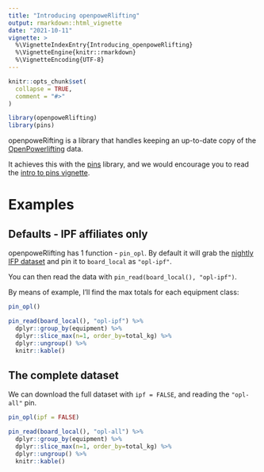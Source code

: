 ```yaml
---
title: "Introducing openpoweRlifting"
output: rmarkdown::html_vignette
date: "2021-10-11"
vignette: >
  %\VignetteIndexEntry{Introducing_openpoweRlifting}
  %\VignetteEngine{knitr::rmarkdown}
  %\VignetteEncoding{UTF-8}
---
```


```r
knitr::opts_chunk$set(
  collapse = TRUE,
  comment = "#>"
)
```

```r
library(openpoweRlifting)
library(pins)
```

openpoweRifting is a library that handles keeping an up-to-date copy of the [OpenPowerlifting](https://www.openpowerlifting.org/) data.

It achieves this with the [pins](https://cran.r-project.org/web/packages/pins/index.html) library, and we would encourage you to read the [intro to pins vignette](https://cran.r-project.org/web/packages/pins/vignettes/pins.html). 

# Examples

## Defaults - IPF affiliates only

openpoweRlifting has 1 function - `pin_opl`. By default it will grab the [nightly IFP dataset](https://openpowerlifting.gitlab.io/opl-csv/bulk-csv.html) and pin it to `board_local` as `"opl-ipf"`. 

You can then read the data with `pin_read(board_local(), "opl-ipf")`. 

By means of example, I'll find the max totals for each equipment class:

```r
pin_opl()

pin_read(board_local(), "opl-ipf") %>%
  dplyr::group_by(equipment) %>%
  dplyr::slice_max(n=1, order_by=total_kg) %>%
  dplyr::ungroup() %>%
  knitr::kable()
```

## The complete dataset

We can download the full dataset with `ipf = FALSE`, and reading the `"opl-all"` pin. 

```r
pin_opl(ipf = FALSE)

pin_read(board_local(), "opl-all") %>%
  dplyr::group_by(equipment) %>%
  dplyr::slice_max(n=1, order_by=total_kg) %>%
  dplyr::ungroup() %>%
  knitr::kable()
```
